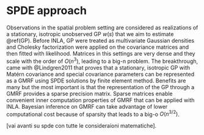 # SPDE approach {#spde}

<!--  You can label chapter and section titles using `{#label}` after them, e.g., we can reference Chapter \@ref(intro). If you do not manually label them, there will be automatic labels anyway, e.g., Chapter \@ref(methods).-->

Observations in the spatial problem setting are considered as realizations of a stationary, isotropic unobserved GP $w(s)$ that we aim to estimate \@ref(GP). Before INLA, GP were treated as multivariate Gaussian densities and Cholesky factorization were applied on the covariance matrices and then fitted with likelihood. Matrices in this settings are very dense and they scale with the order of $O\left(n^{3}\right)$, leading to a big-n problem. 
The breakthrough, came with @Lindgren2011 that proves that a stationary, isotropic GP with Matérn covariance and special covariance parameters can be represented as a GMRF using SPDE solutions by finite element method. Benefits are many but the most important is that the representation of the GP through a GMRF provides a sparse precision matrix. Sparse matrices enable convenient inner computation properties of GMRF that can be applied with INLA. Bayesian inference on GMRF can take advantage of lower computational cost because of sparsity that leads to a big-o $O\left(n^{3 / 2}\right)$.


[vai avanti su spde con tutte le consideraioni matematiche].

